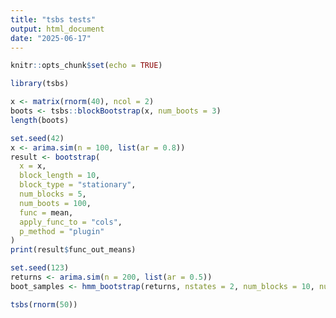 ```yaml
---
title: "tsbs tests"
output: html_document
date: "2025-06-17"
---
```


```r
knitr::opts_chunk$set(echo = TRUE)
```

```r
library(tsbs)
```

```r
x <- matrix(rnorm(40), ncol = 2)
boots <- tsbs::blockBootstrap(x, num_boots = 3)
length(boots)
```


```r
set.seed(42)
x <- arima.sim(n = 100, list(ar = 0.8))
result <- bootstrap(
  x = x,
  block_length = 10,
  block_type = "stationary",
  num_blocks = 5,
  num_boots = 100,
  func = mean,
  apply_func_to = "cols",
  p_method = "plugin"
)
print(result$func_out_means)
```

```r
set.seed(123)
returns <- arima.sim(n = 200, list(ar = 0.5))
boot_samples <- hmm_bootstrap(returns, nstates = 2, num_blocks = 10, num_boots = 50)
```


```r
tsbs(rnorm(50))
```